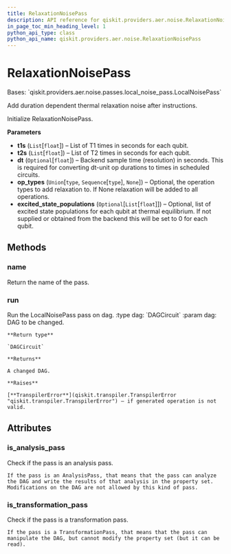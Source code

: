 ```yaml
---
title: RelaxationNoisePass
description: API reference for qiskit.providers.aer.noise.RelaxationNoisePass
in_page_toc_min_heading_level: 1
python_api_type: class
python_api_name: qiskit.providers.aer.noise.RelaxationNoisePass
---
```


# RelaxationNoisePass

<Class id="qiskit.providers.aer.noise.RelaxationNoisePass" isDedicatedPage={true} github="https://github.com/qiskit/qiskit-aer/tree/stable/0.10/qiskit/providers/aer/noise/passes/relaxation_noise_pass.py" signature="RelaxationNoisePass(t1s, t2s, dt=None, op_types=None, excited_state_populations=None)" modifiers="class">
  Bases: `qiskit.providers.aer.noise.passes.local_noise_pass.LocalNoisePass`

  Add duration dependent thermal relaxation noise after instructions.

  Initialize RelaxationNoisePass.

  **Parameters**

  *   **t1s** (`List`\[`float`]) – List of T1 times in seconds for each qubit.
  *   **t2s** (`List`\[`float`]) – List of T2 times in seconds for each qubit.
  *   **dt** (`Optional`\[`float`]) – Backend sample time (resolution) in seconds. This is required for converting dt-unit op durations to times in scheduled circuits.
  *   **op\_types** (`Union`\[`type`, `Sequence`\[`type`], `None`]) – Optional, the operation types to add relaxation to. If None relaxation will be added to all operations.
  *   **excited\_state\_populations** (`Optional`\[`List`\[`float`]]) – Optional, list of excited state populations for each qubit at thermal equilibrium. If not supplied or obtained from the backend this will be set to 0 for each qubit.

  ## Methods

  ### name

  <Function id="qiskit.providers.aer.noise.RelaxationNoisePass.name" signature="RelaxationNoisePass.name()">
    Return the name of the pass.
  </Function>

  ### run

  <Function id="qiskit.providers.aer.noise.RelaxationNoisePass.run" signature="RelaxationNoisePass.run(dag)">
    Run the LocalNoisePass pass on dag. :type dag: `DAGCircuit` :param dag: DAG to be changed.

    **Return type**

    `DAGCircuit`

    **Returns**

    A changed DAG.

    **Raises**

    [**TranspilerError**](qiskit.transpiler.TranspilerError "qiskit.transpiler.TranspilerError") – if generated operation is not valid.
  </Function>

  ## Attributes

  ### is\_analysis\_pass

  <Attribute id="qiskit.providers.aer.noise.RelaxationNoisePass.is_analysis_pass">
    Check if the pass is an analysis pass.

    If the pass is an AnalysisPass, that means that the pass can analyze the DAG and write the results of that analysis in the property set. Modifications on the DAG are not allowed by this kind of pass.
  </Attribute>

  ### is\_transformation\_pass

  <Attribute id="qiskit.providers.aer.noise.RelaxationNoisePass.is_transformation_pass">
    Check if the pass is a transformation pass.

    If the pass is a TransformationPass, that means that the pass can manipulate the DAG, but cannot modify the property set (but it can be read).
  </Attribute>
</Class>

